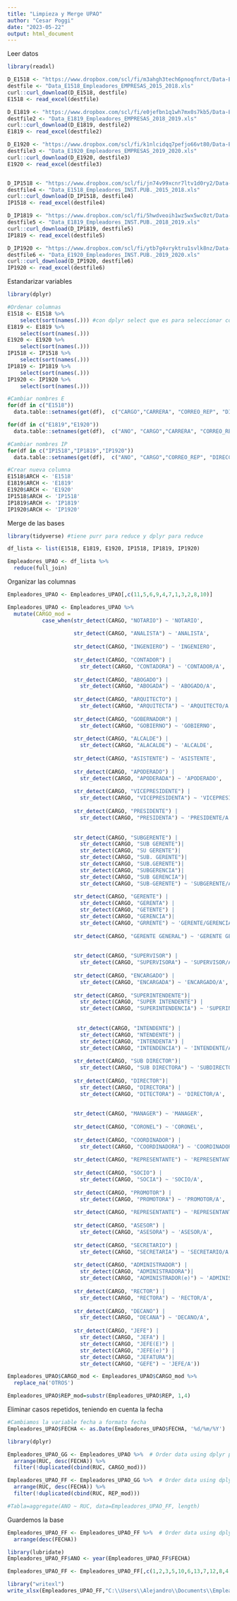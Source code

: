 ```yaml
---
title: "Limpieza y Merge UPAO"
author: "Cesar Poggi"
date: "2023-05-22"
output: html_document
---
```


Leer datos
```r
library(readxl)

D_E1518 <- "https://www.dropbox.com/scl/fi/m3ahgh3tech6pnoqfnrct/Data-E1518-Empleadores-EMPRESAS-2015-2018.xls?dl=1&rlkey=u6pfqbxzuyfmbuyykvvpsiypm"
destfile <- "Data_E1518_Empleadores_EMPRESAS_2015_2018.xls"
curl::curl_download(D_E1518, destfile)
E1518 <- read_excel(destfile)

D_E1819 <- "https://www.dropbox.com/scl/fi/e0jefbn1q1wh7mx0s7kb5/Data-E1819-Empleadores-EMPRESAS-2018-2019.xls?dl=1&rlkey=sxitghkcw9ig7d9j8oy229ftt"
destfile2 <- "Data_E1819_Empleadores_EMPRESAS_2018_2019.xls"
curl::curl_download(D_E1819, destfile2)
E1819 <- read_excel(destfile2)

D_E1920 <- "https://www.dropbox.com/scl/fi/k1nlcidqq7pefjo66vt80/Data-E1920-Empleadores-EMPRESAS-2019-2020.xls?dl=1&rlkey=8c9nam83vul1vp2ayk54qjngo"
destfile3 <- "Data_E1920_Empleadores_EMPRESAS_2019_2020.xls"
curl::curl_download(D_E1920, destfile3)
E1920 <- read_excel(destfile3)


D_IP1518 <- "https://www.dropbox.com/scl/fi/jn74v99xcnr7ltv1d0ry2/Data-IP1518-Empleadores-INST.PUB.-2015-2018.xls?dl=1&rlkey=hor2huo64h7x1w1n8cz3zbbte"
destfile4 <- "Data_E1518_Empleadores_INST.PUB._2015_2018.xls"
curl::curl_download(D_IP1518, destfile4)
IP1518 <- read_excel(destfile4)

D_IP1819 <- "https://www.dropbox.com/scl/fi/5hwdveoih1wz5wx5wc0zt/Data-IP1819-Empleadores-INST.PUB.-2018-2019.xls?dl=1&rlkey=y1dy3e907f7ge7anmls6fxh7j"
destfile5 <- "Data_E1819_Empleadores_INST.PUB._2018_2019.xls"
curl::curl_download(D_IP1819, destfile5)
IP1819 <- read_excel(destfile5)

D_IP1920 <- "https://www.dropbox.com/scl/fi/ytb7g4vryktru1svlk8nz/Data-IP1920-Empleadores-INST.PUB-2019-2020.xls?dl=1&rlkey=hcbvuno3kwiukgih76aswxd36"
destfile6 <- "Data_E1920_Empleadores_INST.PUB._2019_2020.xls"
curl::curl_download(D_IP1920, destfile6)
IP1920 <- read_excel(destfile6)
```

Estandarizar variables
```r
library(dplyr)

#Ordenar columnas
E1518 <- E1518 %>% 
    select(sort(names(.))) #con dplyr select que es para seleccionar columnas y luego usamos sort que es para ordenar un vector, que en este caso será el vector de los nombres de la variables y para eso utilizamos names
E1819 <- E1819 %>% 
    select(sort(names(.)))
E1920 <- E1920 %>% 
    select(sort(names(.)))
IP1518 <- IP1518 %>% 
    select(sort(names(.)))
IP1819 <- IP1819 %>% 
    select(sort(names(.)))
IP1920 <- IP1920 %>% 
    select(sort(names(.)))

#Cambiar nombres E
for(df in c("E1518"))
  data.table::setnames(get(df),  c("CARGO","CARRERA", "CORREO_REP", "DIRECCION", "FECHA", "RAZON_SOCIAL", "REP", "RUC", "TELF"))

for(df in c("E1819","E1920"))
  data.table::setnames(get(df),  c("ANO", "CARGO","CARRERA", "CORREO_REP", "DIRECCION", "FECHA", "RAZON_SOCIAL", "REP", "RUC", "TELF"))

#Cambiar nombres IP
for(df in c("IP1518","IP1819","IP1920"))
  data.table::setnames(get(df),  c("ANO", "CARGO","CORREO_REP", "DIRECCION","CARRERA", "FECHA", "RAZON_SOCIAL", "REP", "RUC", "TELF"))

#Crear nueva columna
E1518$ARCH <- 'E1518'
E1819$ARCH <- 'E1819'
E1920$ARCH <- 'E1920'
IP1518$ARCH <- 'IP1518'
IP1819$ARCH <- 'IP1819'
IP1920$ARCH <- 'IP1920'
```

Merge de las bases
```r
library(tidyverse) #tiene purr para reduce y dplyr para reduce

df_lista <- list(E1518, E1819, E1920, IP1518, IP1819, IP1920)

Empleadores_UPAO <- df_lista %>%
  reduce(full_join)
```

Organizar las columnas
```r
Empleadores_UPAO <- Empleadores_UPAO[,c(11,5,6,9,4,7,1,3,2,8,10)]
```



```r
Empleadores_UPAO <- Empleadores_UPAO %>%
  mutate(CARGO_mod =
           case_when(str_detect(CARGO, "NOTARIO") ~ 'NOTARIO',
                     
                     str_detect(CARGO, "ANALISTA") ~ 'ANALISTA',
                     
                     str_detect(CARGO, "INGENIERO") ~ 'INGENIERO',
                     
                     str_detect(CARGO, "CONTADOR") |
                       str_detect(CARGO, "CONTADORA") ~ 'CONTADOR/A',
                     
                     str_detect(CARGO, "ABOGADO") |
                       str_detect(CARGO, "ABOGADA") ~ 'ABOGADO/A',
                     
                     str_detect(CARGO, "ARQUITECTO") |
                       str_detect(CARGO, "ARQUITECTA") ~ 'ARQUITECTO/A',
                     
                     str_detect(CARGO, "GOBERNADOR") |
                       str_detect(CARGO, "GOBIERNO") ~ 'GOBIERNO',
                     
                     str_detect(CARGO, "ALCALDE") |
                       str_detect(CARGO, "ALACALDE") ~ 'ALCALDE',
                     
                     str_detect(CARGO, "ASISTENTE") ~ 'ASISTENTE',
                     
                     str_detect(CARGO, "APODERADO") |
                       str_detect(CARGO, "APODERADA") ~ 'APODERADO',
                     
                     str_detect(CARGO, "VICEPRESIDENTE") |
                       str_detect(CARGO, "VICEPRESIDENTA") ~ 'VICEPRESIDENTE',
                     
                     str_detect(CARGO, "PRESIDENTE") |
                       str_detect(CARGO, "PRESIDENTA") ~ 'PRESIDENTE/A',
                    
                     
                     str_detect(CARGO, "SUBGERENTE") |
                       str_detect(CARGO, "SUB GERENTE")|
                       str_detect(CARGO, "SU GERENTE")|
                       str_detect(CARGO, "SUB. GERENTE")|
                       str_detect(CARGO, "SUB.GERENTE")|
                       str_detect(CARGO, "SUBGERENCIA")|
                       str_detect(CARGO, "SUB GERENCIA")|
                       str_detect(CARGO, "SUB-GERENTE") ~ 'SUBGERENTE/A',
                     
                     str_detect(CARGO, "GERENTE") |
                       str_detect(CARGO, "GERENTA") |
                       str_detect(CARGO, "GETENTE") |
                       str_detect(CARGO, "GERENCIA")|
                       str_detect(CARGO, "GRRENTE") ~ 'GERENTE/GERENCIA',
                     
                     str_detect(CARGO, "GERENTE GENERAL") ~ 'GERENTE GENERAL',
                     
                     
                     str_detect(CARGO, "SUPERVISOR") |
                       str_detect(CARGO, "SUPERVISORA") ~ 'SUPERVISOR/A',
                     
                     str_detect(CARGO, "ENCARGADO") |
                       str_detect(CARGO, "ENCARGADA") ~ 'ENCARGADO/A',
                     
                     str_detect(CARGO, "SUPERINTENDENTE")|
                       str_detect(CARGO, "SUPER INTENDENTE") |
                       str_detect(CARGO, "SUPERINTENDENCIA") ~ 'SUPERINTENDENTE/A',
                     
                     
                      str_detect(CARGO, "INTENDENTE") |
                       str_detect(CARGO, "NTENDENTE") |
                       str_detect(CARGO, "INTENDENTA") |
                       str_detect(CARGO, "INTENDENCIA") ~ 'INTENDENTE/A',
                     
                     str_detect(CARGO, "SUB DIRECTOR")|
                       str_detect(CARGO, "SUB DIRECTORA") ~ 'SUBDIRECTOR/A',
                     
                     str_detect(CARGO, "DIRECTOR")|
                       str_detect(CARGO, "DIRECTORA") |
                       str_detect(CARGO, "DITECTORA") ~ 'DIRECTOR/A',
                     
                     
                     str_detect(CARGO, "MANAGER") ~ 'MANAGER',
                     
                     str_detect(CARGO, "CORONEL") ~ 'CORONEL',
                     
                     str_detect(CARGO, "COORDINADOR") |
                       str_detect(CARGO, "COORDINADORA") ~ 'COORDINADOR/A',
                     
                     str_detect(CARGO, "REPRESENTANTE") ~ 'REPRESENTANTE',
                     
                     str_detect(CARGO, "SOCIO") |
                       str_detect(CARGO, "SOCIA") ~ 'SOCIO/A',
                     
                     str_detect(CARGO, "PROMOTOR") |
                       str_detect(CARGO, "PROMOTORA") ~ 'PROMOTOR/A',
                     
                     str_detect(CARGO, "REPRESENTANTE") ~ 'REPRESENTANTE',
                     
                     str_detect(CARGO, "ASESOR") |
                       str_detect(CARGO, "ASESORA") ~ 'ASESOR/A',
                     
                     str_detect(CARGO, "SECRETARIO") |
                       str_detect(CARGO, "SECRETARIA") ~ 'SECRETARIO/A',
                     
                     str_detect(CARGO, "ADMINISTRADOR") |
                       str_detect(CARGO, "ADMINISTRADORA")|
                       str_detect(CARGO, "ADMINISTRADOR(e)") ~ 'ADMINISTRADOR/A',
                     
                     str_detect(CARGO, "RECTOR") |
                       str_detect(CARGO, "RECTORA") ~ 'RECTOR/A',
                     
                     str_detect(CARGO, "DECANO") |
                       str_detect(CARGO, "DECANA") ~ 'DECANO/A',
                     
                     str_detect(CARGO, "JEFE") |
                       str_detect(CARGO, "JEFA") |
                       str_detect(CARGO, "JEFE(E)") |
                       str_detect(CARGO, "JEFE(e)") |
                       str_detect(CARGO, "JEFATURA")|
                       str_detect(CARGO, "GEFE") ~ 'JEFE/A'))
```


```r
Empleadores_UPAO$CARGO_mod <- Empleadores_UPAO$CARGO_mod %>%
  replace_na('OTROS')

Empleadores_UPAO$REP_mod=substr(Empleadores_UPAO$REP, 1,4)
```


Eliminar casos repetidos, teniendo en cuenta la fecha
```r
#Cambiamos la variable fecha a formato fecha
Empleadores_UPAO$FECHA <- as.Date(Empleadores_UPAO$FECHA, '%d/%m/%Y')

library(dplyr)

Empleadores_UPAO_GG <- Empleadores_UPAO %>%  # Order data using dplyr package
  arrange(RUC, desc(FECHA)) %>%
  filter(!duplicated(cbind(RUC, CARGO_mod)))

Empleadores_UPAO_FF <- Empleadores_UPAO_GG %>%  # Order data using dplyr package
  arrange(RUC, desc(FECHA)) %>%
  filter(!duplicated(cbind(RUC, REP_mod)))

#Tabla=aggregate(ANO ~ RUC, data=Empleadores_UPAO_FF, length)
```

Guardemos la base
```r
Empleadores_UPAO_FF <- Empleadores_UPAO_FF %>%  # Order data using dplyr package
  arrange(desc(FECHA))

library(lubridate)
Empleadores_UPAO_FF$ANO <- year(Empleadores_UPAO_FF$FECHA)

Empleadores_UPAO_FF <- Empleadores_UPAO_FF[,c(1,2,3,5,10,6,13,7,12,8,4,9,11)]

library("writexl")  
write_xlsx(Empleadores_UPAO_FF,"C:\\Users\\Alejandro\\Documents\\Empleadores_UPAO_V4.xlsx")
```

